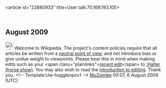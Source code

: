 <article id="23880933" title=User talk:70.169.193.105>
	<talkpage id="23880933" title="User talk:70.169.193.105">

== August 2009 ==

[[Image:Information.svg|25px]] Welcome to Wikipedia. The project's content policies require that all articles be written from a [[Wikipedia:Neutral point of view|neutral point of view]], and not introduce bias or give undue weight to viewpoints. Please bear this in mind when making edits such as your &lt;span class=&quot;plainlinks&quot;&gt;[http://en.wikipedia.org/wiki/Halter_(horse_show)?diff=306306644 recent edit]&lt;/span&gt; to [[:Halter (horse show)]]. You may also wish to read the [[Wikipedia:Introduction|introduction to editing]]. Thank you. &lt;!-- Template:Uw-hugglenpov1 --&gt; [[User talk:MuZemike|MuZemike]] 00:07, 6 August 2009 (UTC)
	</talkpage>
</article>